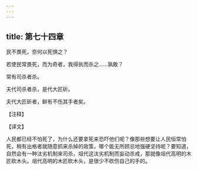 ```yaml
---
---
---
```

title: 第七十四章
---

民不畏死，奈何以死惧之？

若使民常畏死，而为奇者，我得执而杀之……孰敢？

常有司杀者杀。

夫代司杀者杀，是代大匠斫。

夫代大匠斫者，鲜有不伤其手者矣。

【注释】

【译文】

人民都已经不怕死了，为什么还要拿死来恐吓他们呢？像那些想要让人民恒常怕死，稍有出格者就随意抓来杀掉的政策，哪个能无所顾忌地强硬坚持呢？要知道，自然会有一种汰劣机制来司杀，俎代这汰劣机制而妄动杀戒，那就像俎代高明的木匠砍木头。俎代高明的木匠砍木头，是很少不砍伤自己的手的。
